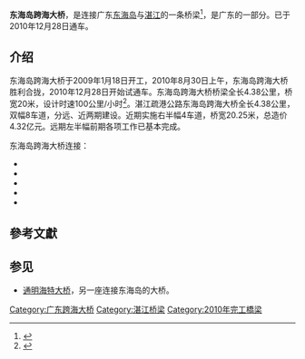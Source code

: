 '''东海岛跨海大桥'''，是连接广东[[东海岛|东海岛]]与[[湛江|湛江]]的一条桥梁<ref>{{Cite web |url=http://news.hexun.com/2009-01-21/113630400.html |title=湛江东海岛跨海大桥开工 |access-date=2010-01-26 |archive-url=https://web.archive.org/web/20150626183541/http://news.hexun.com/2009-01-21/113630400.html |archive-date=2015-06-26 |dead-url=yes }}</ref>，是广东{{中国省道名|293|P=广东}}的一部分。已于2010年12月28日通车。

== 介绍 ==
东海岛跨海大桥于2009年1月18日开工，2010年8月30日上午，东海岛跨海大桥胜利合拢，2010年12月28日开始试通车。东海岛跨海大桥桥梁全长4.38公里，桥宽20米，设计时速100公里/小时<ref>{{Cite web |url=http://www.zhanjiang.gov.cn/show.aspx?id=15291&cid=8 |title=东海岛跨海大桥 |access-date=2010-01-26 |archive-date=2018-07-08 |archive-url=https://web.archive.org/web/20180708133156/http://www.zhanjiang.gov.cn/show.aspx?id=15291&cid=8 }}</ref>。湛江疏港公路东海岛跨海大桥全长4.38公里，双幅8车道，分远、近两期建设。近期实施右半幅4车道，桥宽20.25米，总造价4.32亿元。远期左半幅前期各项工作已基本完成。

东海岛跨海大桥连接：
*{{中国省道名|288|P=广东}}
*{{中国省道名|293|P=广东}}
*{{中国省道名|373|P=广东}}
*{{China Expwy Name|S50|P=Guangdong}}
*{{China Expwy Name|S63|P=Guangdong}}

==參考文獻==
{{Reflist}}

==参见==
*[[通明海特大桥|通明海特大桥]]，另一座连接东海岛的大桥。

{{广东小作品}}

[[Category:广东跨海大桥|Category:广东跨海大桥]]
[[Category:湛江桥梁|Category:湛江桥梁]]
[[Category:2010年完工橋梁|Category:2010年完工橋梁]]
